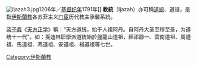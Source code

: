 [[File:Ijazah3.jpg|right]]1206年／[[基督纪年|基督纪年]]1791年]]
'''教統'''（Ijazah）亦可稱[[道統|道統]]、道谱，是指[[伊斯蘭教|伊斯蘭教]]各苏菲主义[[门宦|门宦]]历代教主承襲系統。

[[蓝子羲|蓝子羲]]《[[天方正学|天方正学]]》稱：“天方道统，始于人祖阿丹。自阿丹大圣至穆至圣，为道统十一代”。如：戛迪林耶學派道統始於盤龍山道祖，經祁靜一、雲南道祖、周道祖、馬道祖、馮道祖、安道祖、楊道祖等七世。

[[Category:伊斯蘭教|Category:伊斯蘭教]]